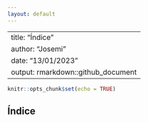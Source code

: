 ```yaml
---
layout: default
---
```

---
title: "Índice"
author: "Josemi"
date: "13/01/2023"
output: rmarkdown::github_document
---

```r
knitr::opts_chunk$set(echo = TRUE)
```

## Índice
